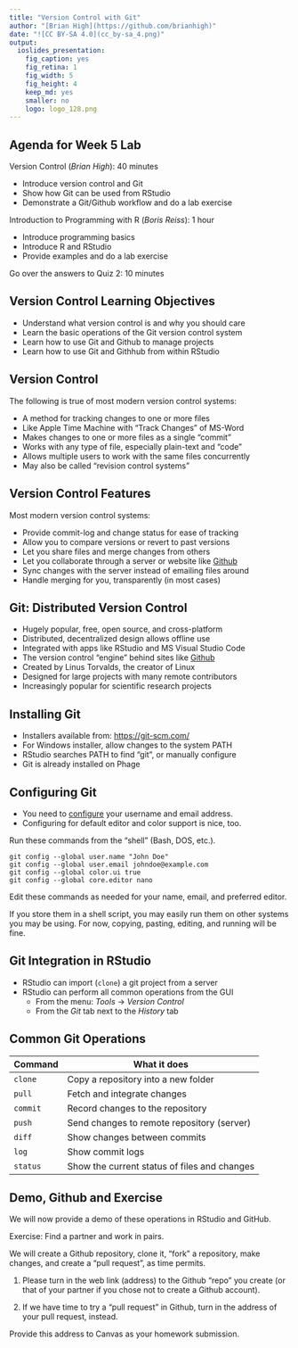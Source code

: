 ```yaml
---
title: "Version Control with Git"
author: "[Brian High](https://github.com/brianhigh)"
date: "![CC BY-SA 4.0](cc_by-sa_4.png)"
output:
  ioslides_presentation:
    fig_caption: yes
    fig_retina: 1
    fig_width: 5
    fig_height: 4
    keep_md: yes
    smaller: no
    logo: logo_128.png
---
```


## Agenda for Week 5 Lab

Version Control (_Brian High_): 40 minutes

* Introduce version control and Git
* Show how Git can be used from RStudio
* Demonstrate a Git/Github workflow and do a lab exercise

Introduction to Programming with R (_Boris Reiss_): 1 hour

* Introduce programming basics
* Introduce R and RStudio
* Provide examples and do a lab exercise

Go over the answers to Quiz 2: 10 minutes

## Version Control Learning Objectives

* Understand what version control is and why you should care
* Learn the basic operations of the Git version control system
* Learn how to use Git and Github to manage projects
* Learn how to use Git and Githhub from within RStudio

## Version Control

The following is true of most modern version control systems:

* A method for tracking changes to one or more files
* Like Apple Time Machine with "Track Changes" of MS-Word
* Makes changes to one or more files as a single "commit"
* Works with any type of file, especially plain-text and "code"
* Allows multiple users to work with the same files concurrently
* May also be called "revision control systems"

## Version Control Features

Most modern version control systems:

* Provide commit-log and change status for ease of tracking
* Allow you to compare versions or revert to past versions
* Let you share files and merge changes from others
* Let you collaborate through a server or website like [Github](https://github.com/)
* Sync changes with the server instead of emailing files around
* Handle merging for you, transparently (in most cases)

## Git: Distributed Version Control

* Hugely popular, free, open source, and cross-platform
* Distributed, decentralized design allows offline use
* Integrated with apps like RStudio and MS Visual Studio Code
* The version control "engine" behind sites like [Github](https://github.com/)
* Created by Linus Torvalds, the creator of Linux
* Designed for large projects with many remote contributors
* Increasingly popular for scientific research projects

## Installing Git

* Installers available from: [https://git-scm.com/](https://git-scm.com/)
* For Windows installer, allow changes to the system PATH
* RStudio searches PATH to find "git", or manually configure
* Git is already installed on Phage

## Configuring Git

* You need to [configure](https://git-scm.com/book/en/v2/Getting-Started-First-Time-Git-Setup) 
your username and email address.
* Configuring for default editor and color support is nice, too.


Run these commands from the "shell" (Bash, DOS, etc.).

```
git config --global user.name "John Doe"
git config --global user.email johndoe@example.com
git config --global color.ui true
git config --global core.editor nano
```

Edit these commands as needed for your name, email, and preferred editor. 

If you store them in a shell script, you may easily run them on other systems 
you may be using. For now, copying, pasting, editing, and running will be fine.

## Git Integration in RStudio

- RStudio can import (`clone`) a git project from a server
- RStudio can perform all common operations from the GUI
    - From the menu: _Tools_ -> _Version Control_
    - From the _Git_ tab next to the _History_ tab

## Common Git Operations

| Command  | What it does
|----------|----------------------------------------------
| `clone`  | Copy a repository into a new folder
| `pull`   | Fetch and integrate changes
| `commit` | Record changes to the repository
| `push`   | Send changes to remote repository (server)
| `diff`   | Show changes between commits
| `log`    | Show commit logs
| `status` | Show the current status of files and changes

## Demo, Github and Exercise

We will now provide a demo of these operations in RStudio and GitHub.

Exercise: Find a partner and work in pairs.

We will create a Github repository, clone it, "fork" a repository, make changes,
and create a "pull request", as time permits.

1. Please turn in the web link (address) to the Github "repo" you create
(or that of your partner if you chose not to create a Github account).

2. If we have time to try a "pull request" in Github, turn in the address
of your pull request, instead.

Provide this address to Canvas as your homework submission.